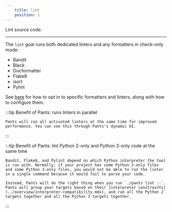 ```yaml
---
    title: lint
    position: 1
---
```


Lint source code.

---

The `lint` goal runs both dedicated linters and any formatters in check-only mode:

- Bandit
- Black
- Docformatter
- Flake8
- isort
- Pylint

See [here](../overview/linters-and-formatters.mdx) for how to opt in to specific formatters and linters, along with how to configure them.

:::tip Benefit of Pants: runs linters in parallel

    Pants will run all activated linters at the same time for improved performance. You can see this through Pants's dynamic UI.

:::

:::tip Benefit of Pants: lint Python 2-only and Python 3-only code at the same time

    Bandit, Flake8, and Pylint depend on which Python interpreter the tool is run with. Normally, if your project has some Python 2-only files and some Python 3-only files, you would not be able to run the linter in a single command because it would fail to parse your code.

    Instead, Pants will do the right thing when you run `./pants lint ::`. Pants will group your targets based on their [interpreter constraints](../overview/interpreter-compatibility.mdx), and run all the Python 2 targets together and all the Python 3 targets together.

:::












